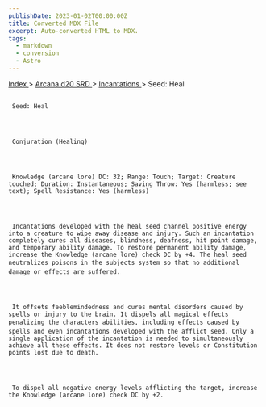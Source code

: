 ```yaml
---
publishDate: 2023-01-02T00:00:00Z
title: Converted MDX File
excerpt: Auto-converted HTML to MDX.
tags:
  - markdown
  - conversion
  - Astro
---
```







[
      Index
     ](-index)
     >
     [
      Arcana d20 SRD
     ](arcana-d20-srd-index)
     >
     [
      Incantations
     ](arcana-d20-srd-incantations-index)
     > Seed: Heal
    





## 
     Seed: Heal
    



     Conjuration (Healing)
    



     Knowledge (arcane lore) DC: 32; Range: Touch; Target: Creature touched; Duration: Instantaneous; Saving Throw: Yes (harmless; see text); Spell Resistance: Yes (harmless)
    



     Incantations developed with the heal seed channel positive energy into a creature to wipe away disease and injury. Such an incantation completely cures all diseases, blindness, deafness, hit point damage, and temporary ability damage. To restore permanent ability damage, increase the Knowledge (arcane lore) check DC by +4. The heal seed neutralizes poisons in the subjects system so that no additional damage or effects are suffered.
    



     It offsets feeblemindedness and cures mental disorders caused by spells or injury to the brain. It dispels all magical effects penalizing the characters abilities, including effects caused by spells and even incantations developed with the afflict seed. Only a single application of the incantation is needed to simultaneously achieve all these effects. It does not restore levels or Constitution points lost due to death.
    



     To dispel all negative energy levels afflicting the target, increase the Knowledge (arcane lore) check DC by +2.
    





